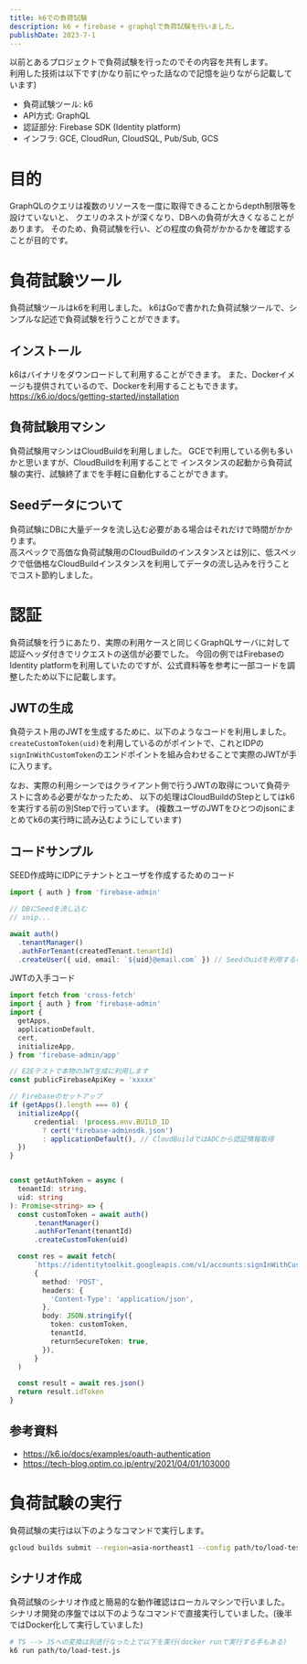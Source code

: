 ```yaml
---
title: k6での負荷試験
description: k6 + firebase + graphqlで負荷試験を行いました。
publishDate: 2023-7-1
---
```


以前とあるプロジェクトで負荷試験を行ったのでその内容を共有します。  
利用した技術は以下です(かなり前にやった話なので記憶を辿りながら記載しています)

- 負荷試験ツール: k6
- API方式: GraphQL
- 認証部分: Firebase SDK (Identity platform)
- インフラ: GCE, CloudRun, CloudSQL, Pub/Sub, GCS

# 目的

GraphQLのクエリは複数のリソースを一度に取得できることからdepth制限等を設けていないと、
クエリのネストが深くなり、DBへの負荷が大きくなることがあります。
そのため、負荷試験を行い、どの程度の負荷がかかるかを確認することが目的です。

# 負荷試験ツール

負荷試験ツールはk6を利用しました。
k6はGoで書かれた負荷試験ツールで、シンプルな記述で負荷試験を行うことができます。

## インストール

k6はバイナリをダウンロードして利用することができます。
また、Dockerイメージも提供されているので、Dockerを利用することもできます。  
https://k6.io/docs/getting-started/installation

## 負荷試験用マシン

負荷試験用マシンはCloudBuildを利用しました。
GCEで利用している例も多いかと思いますが、CloudBuildを利用することで
インスタンスの起動から負荷試験の実行、試験終了までを手軽に自動化することができます。

## Seedデータについて

負荷試験にDBに大量データを流し込む必要がある場合はそれだけで時間がかかります。  
高スペックで高価な負荷試験用のCloudBuildのインスタンスとは別に、低スペックで低価格なCloudBuildインスタンスを利用してデータの流し込みを行うことでコスト節約しました。

# 認証

負荷試験を行うにあたり、実際の利用ケースと同じくGraphQLサーバに対して認証ヘッダ付きでリクエストの送信が必要でした。
今回の例ではFirebaseのIdentity platformを利用していたのですが、公式資料等を参考に一部コードを調整したため以下に記載します。

## JWTの生成

負荷テスト用のJWTを生成するために、以下のようなコードを利用しました。  
`createCustomToken(uid)`を利用しているのがポイントで、これとIDPの`signInWithCustomToken`のエンドポイントを組み合わせることで実際のJWTが手に入ります。

なお、実際の利用シーンではクライアント側で行うJWTの取得について負荷テストに含める必要がなかったため、
以下の処理はCloudBuildのStepとしてはk6を実行する前の別Stepで行っています。
(複数ユーザのJWTをひとつのjsonにまとめてk6の実行時に読み込むようにしています)

## コードサンプル

SEED作成時にIDPにテナントとユーザを作成するためのコード
```ts
import { auth } from 'firebase-admin'

// DBにSeedを流し込む
// snip...

await auth()
  .tenantManager()
  .authForTenant(createdTenant.tenantId)
  .createUser({ uid, email: `${uid}@email.com` }) // Seedのuidを利用する(実際はPromise.allで複数アカウントを作成)
```

JWTの入手コード
```ts
import fetch from 'cross-fetch'
import { auth } from 'firebase-admin'
import {
  getApps,
  applicationDefault,
  cert,
  initializeApp,
} from 'firebase-admin/app'

// E2Eテストで本物のJWT生成に利用します
const publicFirebaseApiKey = 'xxxxx'

// Firebaseのセットアップ
if (getApps().length === 0) {
  initializeApp({
      credential: !process.env.BUILD_ID
        ? cert('firebase-adminsdk.json')
        : applicationDefault(), // CloudBuildではADCから認証情報取得
  })
}


const getAuthToken = async (
  tenantId: string,
  uid: string
): Promise<string> => {
  const customToken = await auth()
      .tenantManager()
      .authForTenant(tenantId)
      .createCustomToken(uid)

  const res = await fetch(
      `https://identitytoolkit.googleapis.com/v1/accounts:signInWithCustomToken?key=${publicFirebaseApiKey}`,
      {
        method: 'POST',
        headers: {
          'Content-Type': 'application/json',
        },
        body: JSON.stringify({
          token: customToken,
          tenantId,
          returnSecureToken: true,
        }),
      }
  )

  const result = await res.json()
  return result.idToken
}
```


## 参考資料

- https://k6.io/docs/examples/oauth-authentication
- https://tech-blog.optim.co.jp/entry/2021/04/01/103000

# 負荷試験の実行

負荷試験の実行は以下のようなコマンドで実行します。

```sh
gcloud builds submit --region=asia-northeast1 --config path/to/load-test.yaml
```

## シナリオ作成

負荷試験のシナリオ作成と簡易的な動作確認はローカルマシンで行いました。
シナリオ開発の序盤では以下のようなコマンドで直接実行していました。(後半ではDocker化して実行していました)

```sh
# TS --> JSへの変換は別途行なった上で以下を実行(docker runで実行する手もある)
k6 run path/to/load-test.js
```
